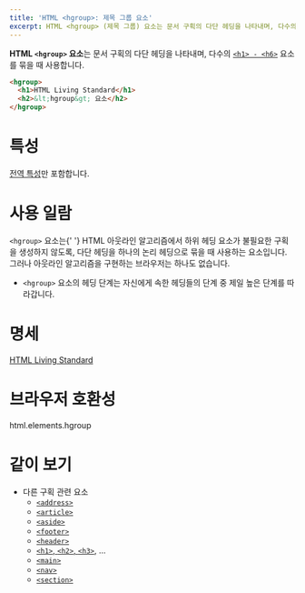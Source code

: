 ```yaml
---
title: 'HTML <hgroup>: 제목 그룹 요소'
excerpt: HTML <hgroup> (제목 그룹) 요소는 문서 구획의 다단 헤딩을 나타내며, 다수의 <h1> - <h6> 요소를 묶을 때 사용합니다.
---
```


**HTML `<hgroup>` 요소**는 문서 구획의 다단 헤딩을 나타내며, 다수의 [`<h1> - <h6>`]('./Heading_Elements') 요소를 묶을 때 사용합니다.

<Demo height={120} />

```html name=demo
<hgroup>
  <h1>HTML Living Standard</h1>
  <h2>&lt;hgroup&gt; 요소</h2>
</hgroup>
```

# 특성

[전역 특성](/docs/Web/HTML/Global_attributes)만 포함합니다.

# 사용 일람

<Callout color="warn" label="참고">
  <code>&lt;hgroup&gt;</code> 요소는{' '}
  <Anchor href="https://html.spec.whatwg.org/multipage/sections.html#outline">HTML 아웃라인 알고리즘</Anchor>에서 하위
  헤딩 요소가 불필요한 구획을 생성하지 않도록, 다단 헤딩을 하나의 논리 헤딩으로 묶을 때 사용하는 요소입니다. 그러나
  아웃라인 알고리즘을 구현하는 브라우저는 하나도 없습니다.
</Callout>

- `<hgroup>` 요소의 헤딩 단계는 자신에게 속한 헤딩들의 단계 중 제일 높은 단계를 따라갑니다.

# 명세

[HTML Living Standard](https://html.spec.whatwg.org/multipage/semantics.html#the-hgroup-element)

# 브라우저 호환성

<BrowserCompat>html.elements.hgroup</BrowserCompat>

# 같이 보기

- 다른 구획 관련 요소
  - [`<address>`](./address)
  - [`<article>`](./article)
  - [`<aside>`](./aside)
  - [`<footer>`](./footer)
  - [`<header>`](./header)
  - [`<h1>`, `<h2>`, `<h3>`](./Heading_Elements), ...
  - [`<main>`](./main)
  - [`<nav>`](./nav)
  - [`<section>`](./section)
